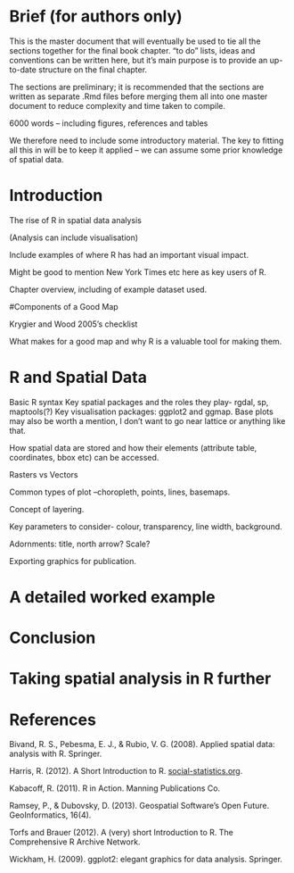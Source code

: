 Brief (for authors only)
========================================================

This is the master document that will eventually be used to tie
all the sections together for the final book chapter.
"to do" lists, ideas and conventions can be written here, 
but it's main purpose is to provide an up-to-date structure on the final chapter.

The sections are preliminary; it is recommended that the sections are 
written as separate .Rmd files before merging them all into one master document
to reduce complexity and time taken to compile. 

6000 words – including figures, references and tables

We therefore need to include some introductory material. The key to fitting all this in will be to keep it applied – we can assume some prior knowledge of spatial data.

# Introduction

The rise of R in spatial data analysis 

(Analysis can include visualisation)

Include examples of where R has had an important visual impact.

Might be good to mention New York Times etc here as key users of R.

Chapter overview, including of example dataset used.

#Components of a Good Map

Krygier and Wood 2005's checklist

What makes for a good map and why R is a valuable tool for making them.

# R and Spatial Data

Basic R syntax
Key spatial packages and the roles they play- rgdal, sp, maptools(?)
Key visualisation packages: ggplot2 and ggmap. Base plots may also be worth a mention, I don’t want to go near lattice or anything like that.

How spatial data are stored and how their elements (attribute table, coordinates, bbox etc) can be accessed. 

Rasters vs Vectors

Common types of plot –choropleth, points, lines, basemaps.

Concept of layering.

Key parameters to consider- colour, transparency, line width, background.

Adornments: title, north arrow? Scale?

Exporting graphics for publication.

# A detailed worked example

# Conclusion

# Taking spatial analysis in R further

# References

Bivand, R. S., Pebesma, E. J., & Rubio, V. G. (2008). Applied spatial data: analysis with R. Springer.

Harris, R. (2012). A Short Introduction to R. 
[social-statistics.org](http://www.social-statistics.org/).

Kabacoff, R. (2011). R in Action. Manning Publications Co.

Ramsey, P., & Dubovsky, D. (2013). Geospatial Software's Open Future. 
GeoInformatics, 16(4). 

Torfs and Brauer (2012). A (very) short Introduction to R. The Comprehensive R Archive Network.

Wickham, H. (2009). ggplot2: elegant graphics for data analysis. Springer.
